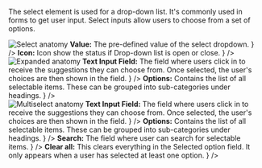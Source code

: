 

<Section contained={true} border={true} style={{ paddingTop: 0 }}>
	<p>
		The select element is used for a drop-down list. It's commonly used in forms to get user input. Select inputs allow users to choose from a set of options.
	</p>
</Section>

<Section title="Anatomy - Select" contained={true} border={true}>
	<img
		src={SelectAnatomy}
		alt="Select anatomy"
		style={{ marginBottom: 20 }}
	/>
	<List>
		<span
			label={
				<>
					<strong>Value:</strong> The pre-defined value of the select dropdown.
				</>
			}
		/>
		<span
			label={
				<>
					<strong>Icon:</strong> Icon show the status if Drop-down list is open or close.
				</>
			}
		/>
	</List>
</Section>

<Section title="Anatomy - Expanded" contained={true} border={true}>
	<img
		src={ExpandedAnatomy}
		alt="Expanded anatomy"
		style={{ marginBottom: 20 }}
	/>
	<List>
		<span
			label={
				<>
					<strong>Text Input Field:</strong> The field where users click in to receive the suggestions they can choose from. Once selected, the user's choices are then shown in the field.
				</>
			}
		/>
		<span
			label={
				<>
					<strong>Options:</strong> Contains the list of all selectable items. These can be grouped into sub-categories under headings.
				</>
			}
		/>
	</List>
</Section>

<Section title="Anatomy - Multiselect" contained={true} border={true}>
	<img
		src={MultiSelectAnatomy}
		alt="Multiselect anatomy"
		style={{ marginBottom: 20 }}
	/>
	<List>
		<span
			label={
				<>
					<strong>Text Input Field:</strong> The field where users click in to receive the suggestions they can choose from. Once selected, the user's choices are then shown in the field.
				</>
			}
		/>
		<span
			label={
				<>
					<strong>Options:</strong> Contains the list of all selectable items. These can be grouped into sub-categories under headings.
				</>
			}
		/>
		<span
			label={
				<>
					<strong>Search:</strong> The field where user can search for selectable items.
				</>
			}
		/>
		<span
			label={
				<>
					<strong>Clear all:</strong> This clears everything in the Selected option field. It only appears when a user has selected at least one option.
				</>
			}
		/>
	</List>
</Section>
